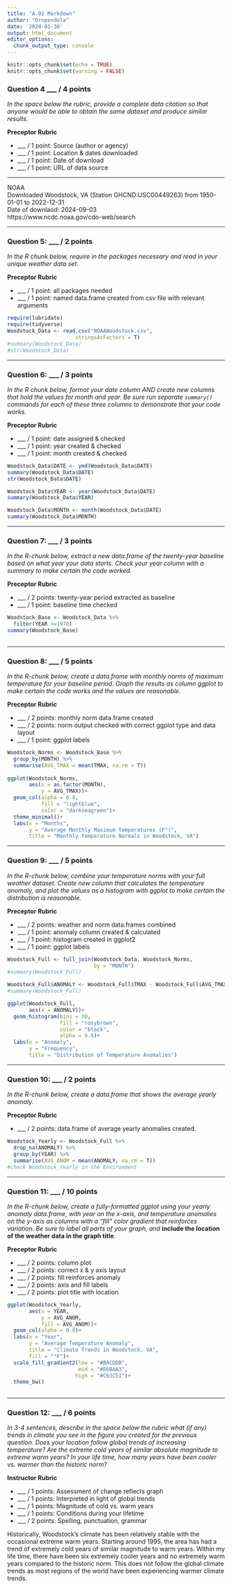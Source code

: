 ```yaml
---
title: "A.02 Markdown"
author: "Oropendola"
date: '2024-01-30'
output: html_document
editor_options: 
  chunk_output_type: console
---
```



```r
knitr::opts_chunk$set(echo = TRUE)
knitr::opts_chunk$set(warning = FALSE)
```


### Question 4 ___ / 4 points

*In the space below the rubric, provide a complete data citation so that anyone would be able to obtain the same dataset and produce similar results.*

**Preceptor Rubric**

  * ___ / 1 point: Source (author or agency)
  * ___ / 1 point: Location & dates downloaded
  * ___ / 1 point: Date of download
  * ___ / 1 point: URL of data source
  
--------
NOAA  
Downloaded Woodstock, VA (Station GHCND:USC00449263) from 1950-01-01 to 2022-12-31  
Date of downlaod: 2024-09-03  
https://www.ncdc.noaa.gov/cdo-web/search  

_______

\newpage

### Question 5: ___ / 2 points

*In the R chunk below, require in the packages necessary and read in your unique weather data set.*

**Preceptor Rubric**

  * ___ / 1 point: all packages needed
  * ___ / 1 point: named data.frame created from csv file with relevant arguments

```r
require(lubridate)
require(tidyverse)
Woodstock_Data <- read.csv("NOAAWoodstock.csv",
                      stringsAsFactors = T)
#summary(Woodstock_Data)
#str(Woodstock_Data)
```

______

\newpage

### Question 6: ___ / 3 points

*In the R chunk below, format your date column AND create new columns that hold the values for month and year. Be sure run separate `summary()` commands for each of these three columns to demonstrate that your code works.*

**Preceptor Rubric**

  * ___ / 1 point: date assigned & checked
  * ___ / 1 point: year created & checked
  * ___ / 1 point: month created & checked

```r
Woodstock_Data$DATE <- ymd(Woodstock_Data$DATE)
summary(Woodstock_Data$DATE)
str(Woodstock_Data$DATE)

Woodstock_Data$YEAR <- year(Woodstock_Data$DATE)
summary(Woodstock_Data$YEAR)

Woodstock_Data$MONTH <- month(Woodstock_Data$DATE)
summary(Woodstock_Data$MONTH)
```


______

\newpage


### Question 7: ___ / 3 points

*In the R-chunk below, extract a new data.frame of the twenty-year baseline based on what year your data starts. Check your year column with a summary to make certain the code worked.* 

**Preceptor Rubric**

  * ___ / 2 points: twenty-year period extracted as baseline
  * ___ / 1 point: baseline time checked

```r
Woodstock_Base <- Woodstock_Data %>%
  filter(YEAR <=1970)
summary(Woodstock_Base)
                           
``` 
______

\newpage


### Question 8: ___ / 5 points

*In the R-chunk below, create a data.frame with monthly norms of maximum temperature for your baseline period. Graph the results as column ggplot to make certain the code works and the values are reasonable.* 

**Preceptor Rubric**

  * ___ / 2 points: monthly norm data.frame created
  * ___ / 2 points: norm output checked with correct ggplot type and data layout
  * ___ / 1 point: ggplot labels

```r
Woodstock_Norms <- Woodstock_Base %>%
  group_by(MONTH) %>%
  summarise(AVG_TMAX = mean(TMAX, na.rm = T))
  
ggplot(Woodstock_Norms,
       aes(x = as.factor(MONTH),
           y = AVG_TMAX))+
  geom_col(alpha = 0.8,
           fill = "lightblue",
           color = "darkseagreen")+
  theme_minimal()+
  labs(x = "Months",
       y = "Average Monthly Maximum Temperatures (F°)",
       title = "Monthly Temperature Normals in Woodstock, VA")

```

______

\newpage


### Question 9: ___ / 5 points

*In the R-chunk below, combine your temperature norms with your full weather dataset. Create new column that calculates the temperature anomaly, and plot the values as a histogram with ggplot to make certain the distribution is reasonable.* 

**Preceptor Rubric**

  * ___ / 2 points: weather and norm data.frames combined
  * ___ / 1 point: anomaly column created & calculated
  * ___ / 1 point: histogram created in ggplot2
  * ___ / 1 point: ggplot labels

```r
Woodstock_Full <- full_join(Woodstock_Data, Woodstock_Norms,
                            by = "MONTH")
#summary(Woodstock_Full)

Woodstock_Full$ANOMALY <- Woodstock_Full$TMAX - Woodstock_Full$AVG_TMAX
#summary(Woodstock_Full)

ggplot(Woodstock_Full,
       aes(x = ANOMALY))+
  geom_histogram(bins = 30,
                 fill = "rosybrown",
                 color = "black",
                 alpha = 0.8)+
  labs(x = "Anomaly",
       y = "Frequency",
       title = "Distribution of Temperature Anomalies")
```

______

\newpage


### Question 10: ___ / 2 points

*In the R-chunk below, create a data.frame that shows the average yearly anomaly.*

**Preceptor Rubric**

  * ___ / 2 points: data.frame of average yearly anomalies created.

```r
Woodstock_Yearly <- Woodstock_Full %>%
  drop_na(ANOMALY) %>%
  group_by(YEAR) %>%
  summarise(AVG_ANOM = mean(ANOMALY, na.rm = T))
#check Woodstock_Yearly in the Environment
```

______

\newpage


### Question 11: ___ / 10 points

*In the R-chunk below, create a fully-formatted ggplot using your yearly anomaly data.frame, with year on the x-axis, and temperature anomalies on the y-axis as columns with a "fill" color gradient that reinforces variation. Be sure to label all parts of your graph, and* **include the location of the weather data in the graph title**. 

**Preceptor Rubric**

  * ___ / 2 points: column plot
  * ___ / 2 points: correct x & y axis layout
  * ___ / 2 points: fill reinforces anomaly
  * ___ / 2 points: axis and fill labels
  * ___ / 2 points: plot title with location

```r
ggplot(Woodstock_Yearly,
       aes(x = YEAR,
           y = AVG_ANOM,
           fill = AVG_ANOM))+
  geom_col(alpha = 0.8)+
  labs(x = "Year",
       y = "Average Temperature Anomaly",
       title = "Climate Trends in Woodstock, VA",
       fill = "°F")+
  scale_fill_gradient2(low = "#BACDDB",
                       mid = "#E6BAA3",
                      high = "#C63C51")+
  theme_bw()
  
```

______

\newpage


### Question 12: ___ / 6 points

*In 3-4 sentences, describe in the space below the rubric what (if any) trends in climate you see in the figure you created for the previous question. Does your location follow global trends of increasing temperature? Are the extreme cold years of similar absolute magnitude to extreme warm years? In your life time, how many years have been cooler vs. warmer than the historic norm?*

**Instructor Rubric**

  * ___ / 1 points: Assessment of change reflects graph
  * ___ / 1 points: Interpreted in light of global trends
  * ___ / 1 points: Magnitude of cold vs. warm years
  * ___ / 1 points: Conditions during your lifetime
  * ___ / 2 points: Spelling, punctuation, grammar


Historically, Woodstock's climate has been relatively stable with the occasional extreme warm years. Starting around 1995, the area has had a trend of extremely cold years of similar magnitude to warm years. Within my life time, there have been six extremely cooler years and no extremely warm years compared to the historic norm. This does not follow the global climate trends as most regions of the world have been experiencing warmer climate trends.
